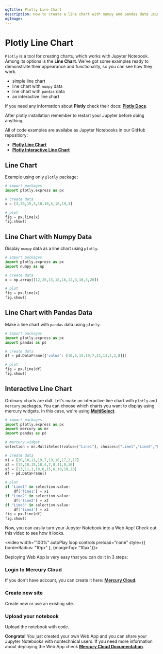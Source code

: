 ```yaml
---
ogTitle: Plotly Line Chart 
description: How to create a line chart with numpy and pandas data using the plotly (Python package) in Jupyter Notebook.
ogImage:
---
```



# Plotly Line Chart

`Plotly` is a tool for creating charts, which works with Jupyter Notebook. Among its options is the **Line Chart**. We've got some examples ready to demonstrate their appearance and functionality, so you can see how they work.

- simple line chart  
- line chart with `numpy` data
- line chart with `pandas` data
- an interactive line chart 

If you need any information about **Plotly** check their docs: [**Plotly Docs**](https://plotly.com/python/).

<Callout type="info">
  After plotly installation remember to restart your Jupyter before doing anything.
</Callout>

All of code examples are availabe as Jupyter Notebooks in our GitHub repositiory:
- [**Plotly Line Chart**](https://github.com/mljar/mercury-integrations/blob/main/visualizations/plotly/plotly-line-chart.ipynb)
- [**Plotly Interactive Line Chart**](https://github.com/mljar/mercury-integrations/blob/main/visualizations/plotly/plotly-interactive-line-chart.ipynb)

## Line Chart 

Example using only `plotly` package:

```python 
# import packages 
import plotly.express as px 

# create data 
x = [3,20,15,3,18,10,6,18,19,3]

# plot 
fig = px.line(x)
fig.show()
```

<Screenshot src={simplechartPng} alt="Simple plotly line chart" />

## Line Chart with Numpy Data 

Display `numpy` data as a line chart using `plotly`:

```python 
# import packages 
import plotly.express as px 
import numpy as np 

# create data 
x = np.array([12,20,15,18,16,12,3,10,3,20])

# plot 
fig = px.line(x)
fig.show()
```

<Screenshot src={numpychartPng} alt="Plotly line chart with numpy data. " />

## Line Chart with Pandas Data 

Make a line chart with `pandas` data using `plotly`:

```python 
# import packages 
import plotly.express as px 
import pandas as pd 

# create data 
df = pd.DataFrame({'value': [10,5,15,19,7,13,13,4,2,8]})

# plot 
fig = px.line(df)
fig.show()
```

<Screenshot src={pandaschartPng} alt="Plotly line chart with pandas data." />

## Interactive Line Chart 

Ordinary charts are dull. Let's make an interactive line chart with `plotly` and `mercury` packages. You can choose which charts you want to display using mercury widgets. In this case, we're using [**MultiSelect**](https://runmercury.com/docs/input-widgets/multiselect/).

```python 
# import packages 
import plotly.express as px 
import mercury as mr 
import pandas as pd
```

```python 
# mercury widget 
selection = mr.MultiSelect(value=["Line1"], choices=["Line1","Line2","Line3"], label="Choose plots")
```

```python 
# create data 
x1 = [20,18,11,19,7,19,10,17,2,17]
x2 = [12,10,15,10,4,7,8,11,8,16]
x3 = [13,11,1,18,6,15,6,10,18,20]
df = pd.DataFrame()

# plot 
if "Line1" in selection.value:
    df['line1'] = x1
if "Line2" in selection.value:
    df['line2'] = x2
if "Line3" in selection.value:
    df['line3'] = x3
fig = px.line(df)
fig.show()
```

Now, you can easily turn your Jupyter Notebook into a Web App! Check out this video to see how it looks.

<video width="100%" autoPlay loop controls preload="none" style={{ borderRadius: "10px" }, {marginTop: "10px"}}>
  <source
    src="/images/integrations/plotly/line-chart/plotly-mercury.mp4"
    type="video/mp4"
  />
</video>

Deploying Web App is very easy that you can do it in 3 steps:

<div className="steps-container">

### Login to Mercury Cloud

If you don't have account, you can create it here: [**Mercury Cloud**](https://cloud.runmercury.com/register).

### Create new site

Create new or use an existing site. 

### Upload your notebook

Upload the notebook with code.

</div>

**Congrats!** You just created your own Web App and you can share your Jupyter Notebooks with nontechnical users. If you need more information about deploying the Web App check [**Mercury Cloud Documentation**](https://runmercury.com/docs/cloud/).